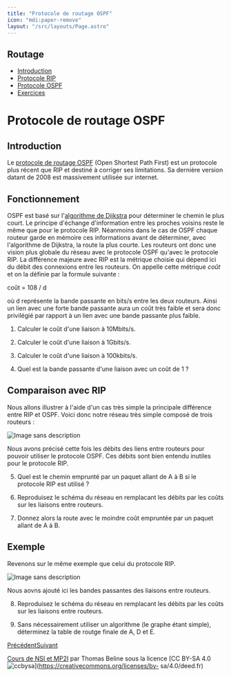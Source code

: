 ```yaml
---
title: "Protocole de routage OSPF"
icon: "mdi:paper-remove"
layout: "/src/layouts/Page.astro"
---
```

 
## Routage

  - [Introduction](.)
  - [Protocole RIP](rip)
  - [Protocole OSPF](ospf)
  - [Exercices](exercices)

# Protocole de routage OSPF

## Introduction

Le [protocole de routage
OSPF](https://fr.wikipedia.org/wiki/Open_Shortest_Path_First) (Open Shortest
Path First) est un protocole plus récent que RIP et destiné à corriger ses
limitations. Sa dernière version datant de 2008 est massivement utilisée sur
internet.

## Fonctionnement

OSPF est basé sur l'[algorithme de
Dijkstra](https://fr.wikipedia.org/wiki/Algorithme_de_Dijkstra) pour
déterminer le chemin le plus court. Le principe d'échange d'information entre
les proches voisins reste le même que pour le protocole RIP. Néanmoins dans le
cas de OSPF chaque routeur garde en mémoire ces informations avant de
déterminer, avec l'algorithme de Dijkstra, la route la plus courte. Les
routeurs ont donc une vision plus globale du réseau avec le protocole OSPF
qu'avec le protocole RIP. La différence majeure avec RIP est la métrique
choisie qui dépend ici du débit des connexions entre les routeurs. On appelle
cette métrique _coût_ et on la définie par la formule suivante :

coût = 108 / d

où d représente la bande passante en bits/s entre les deux routeurs. Ainsi un
lien avec une forte bande passante aura un coût très faible et sera donc
privilégié par rapport à un lien avec une bande passante plus faible.

1. Calculer le coût d'une liaison à 10Mbits/s.

2. Calculer le coût d'une liaison à 1Gbits/s.

3. Calculer le coût d'une liaison à 100kbits/s.

4. Quel est la bande passante d'une liaison avec un coût de 1 ?

## Comparaison avec RIP

Nous allons illustrer à l'aide d'un cas très simple la principale différence
entre RIP et OSPF. Voici donc notre réseau très simple composé de trois
routeurs :

![Image sans description](/cours/reseau2.svg)

Nous avons précisé cette fois les débits des liens entre routeurs pour pouvoir
utiliser le protocole OSPF. Ces débits sont bien entendu inutiles pour le
protocole RIP.

5. Quel est le chemin emprunté par un paquet allant de A à B si le
protocole RIP est utilisé ?

6. Reproduisez le schéma du réseau en remplacant les débits par les coûts
sur les liaisons entre routeurs.

7. Donnez alors la route avec le moindre coût empruntée par un paquet
allant de A à B.

## Exemple

Revenons sur le même exemple que celui du protocole RIP.

![Image sans description](/cours/reseau3.svg)

Nous aovns ajouté ici les bandes passantes des liaisons entre routeurs.

8. Reproduisez le schéma du réseau en remplacant les débits par les coûts
sur les liaisons entre routeurs.

9. Sans nécessairement utiliser un algorithme (le graphe étant simple),
déterminez la table de routge finale de A, D et E.

[Précédent](rip)[Suivant](exercices)

[Cours de NSI et MP2I](https://kxs.fr/cours/) par Thomas Beline sous la
licence [CC BY-SA 4.0
![ccbysa](//cours/ccbysa.svg)](https://creativecommons.org/licenses/by-
sa/4.0/deed.fr)

